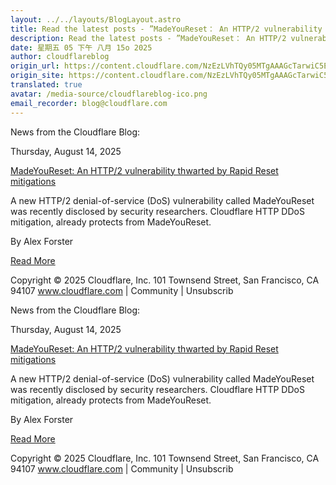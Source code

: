 ```yaml
---
layout: ../../layouts/BlogLayout.astro
title: Read the latest posts - ”MadeYouReset： An HTTP/2 vulnerability thwarted by Rapid Reset mitigations”
description: Read the latest posts - ”MadeYouReset： An HTTP/2 vulnerability thwarted by Rapid Reset mitigations”
date: 星期五 05 下午 八月 15o 2025
author: cloudflareblog
origin_url: https://content.cloudflare.com/NzEzLVhTQy05MTgAAAGcTarwiC5E159ykJBEX4SGOyNPUrubp5G7rQGC2auHO7f5MHwQTDECluw_WvQs9LoE3bggJCI=
origin_site: https://content.cloudflare.com/NzEzLVhTQy05MTgAAAGcTarwiC5E159ykJBEX4SGOyNPUrubp5G7rQGC2auHO7f5MHwQTDECluw_WvQs9LoE3bggJCI=
translated: true
avatar: /media-source/cloudflareblog-ico.png
email_recorder: blog@cloudflare.com
---
```



<Reference client:only="react" title="Read the latest posts - ”MadeYouReset： An HTTP/2 vulnerability thwarted by Rapid Reset mitigations”" url="https://content.cloudflare.com/NzEzLVhTQy05MTgAAAGcTarwiC5E159ykJBEX4SGOyNPUrubp5G7rQGC2auHO7f5MHwQTDECluw_WvQs9LoE3bggJCI=" />

<Detail client:only="react">
	News from the Cloudflare Blog:

Thursday, August 14, 2025

[MadeYouReset: An HTTP/2 vulnerability thwarted by Rapid Reset mitigations](https://content.cloudflare.com/NzEzLVhTQy05MTgAAAGcTarwiC5E159ykJBEX4SGOyNPUrubp5G7rQGC2auHO7f5MHwQTDECluw_WvQs9LoE3bggJCI=)

A new HTTP/2 denial-of-service (DoS) vulnerability called MadeYouReset was recently disclosed by security researchers. Cloudflare HTTP DDoS mitigation, already protects from MadeYouReset.

By Alex Forster

[Read More](https://content.cloudflare.com/NzEzLVhTQy05MTgAAAGcTarwiC5E159ykJBEX4SGOyNPUrubp5G7rQGC2auHO7f5MHwQTDECluw_WvQs9LoE3bggJCI=)

Copyright © 2025 Cloudflare, Inc. 101 Townsend Street, San Francisco, CA 94107 www.cloudflare.com | Community | Unsubscrib
</Detail>

News from the Cloudflare Blog:

Thursday, August 14, 2025

[MadeYouReset: An HTTP/2 vulnerability thwarted by Rapid Reset mitigations](https://content.cloudflare.com/NzEzLVhTQy05MTgAAAGcTarwiC5E159ykJBEX4SGOyNPUrubp5G7rQGC2auHO7f5MHwQTDECluw_WvQs9LoE3bggJCI=)

A new HTTP/2 denial-of-service (DoS) vulnerability called MadeYouReset was recently disclosed by security researchers. Cloudflare HTTP DDoS mitigation, already protects from MadeYouReset.

By Alex Forster

[Read More](https://content.cloudflare.com/NzEzLVhTQy05MTgAAAGcTarwiC5E159ykJBEX4SGOyNPUrubp5G7rQGC2auHO7f5MHwQTDECluw_WvQs9LoE3bggJCI=)

Copyright © 2025 Cloudflare, Inc. 101 Townsend Street, San Francisco, CA 94107 www.cloudflare.com | Community | Unsubscrib



